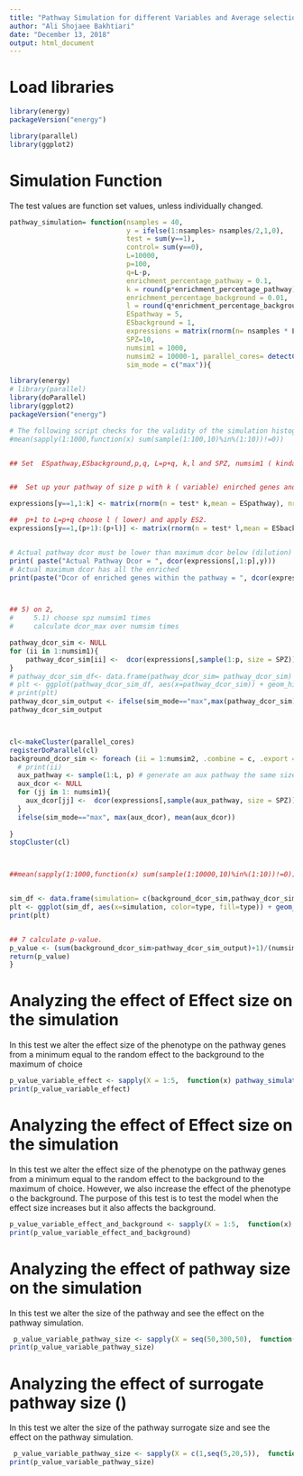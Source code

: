 ---
title: "Pathway Simulation for different Variables and Average selection"
author: "Ali Shojaee Bakhtiari"
date: "December 13, 2018"
output: html_document
---
# Load libraries
```{r}
library(energy)
packageVersion("energy")

library(parallel)
library(ggplot2)
```

# Simulation Function

The test values are function set values, unless individually changed.

```{r}
pathway_simulation= function(nsamples = 40,
                             y = ifelse(1:nsamples> nsamples/2,1,0),
                             test = sum(y==1),
                             control= sum(y==0),
                             L=10000,
                             p=100,
                             q=L-p,
                             enrichment_percentage_pathway = 0.1,
                             k = round(p*enrichment_percentage_pathway),
                             enrichment_percentage_background = 0.01,
                             l = round(q*enrichment_percentage_background),
                             ESpathway = 5,
                             ESbackground = 1,
                             expressions = matrix(rnorm(n= nsamples * L) , nrow = nsamples),
                             SPZ=10,
                             numsim1 = 1000,
                             numsim2 = 10000-1, parallel_cores= detectCores()-2,
                             sim_mode = c("max")){

library(energy)
# library(parallel)
library(doParallel)
library(ggplot2)
packageVersion("energy")

# The following script checks for the validity of the simulation histogram. "1-prod((90:80)/(100:90))" for spz and l=10
#mean(sapply(1:1000,function(x) sum(sample(1:100,10)%in%(1:10))!=0))


## Set  ESpathway,ESbackground,p,q, L=p+q, k,l and SPZ, numsim1 ( kinda tricky), numsim2 


##  Set up your pathway of size p with k ( variable) enirched genes and ES1

expressions[y==1,1:k] <- matrix(rnorm(n = test* k,mean = ESpathway), nrow = test)

##  p+1 to L=p+q choose l ( lower) and apply ES2.
expressions[y==1,(p+1):(p+l)] <- matrix(rnorm(n = test* l,mean = ESbackground), nrow = test)


# Actual pathway dcor must be lower than maximum dcor below (dilution)
print( paste("Actual Pathway Dcor = ", dcor(expressions[,1:p],y)))
# Actual maximum dcor has all the enriched
print(paste("Dcor of enriched genes within the pathway = ", dcor(expressions[,1:SPZ],y)))



## 5) on 2, 
#     5.1) choose spz numsim1 times
#     calculate dcor_max over numsim times

pathway_dcor_sim <- NULL
for (ii in 1:numsim1){
    pathway_dcor_sim[ii] <-  dcor(expressions[,sample(1:p, size = SPZ)],y)
}
# pathway_dcor_sim_df<- data.frame(pathway_dcor_sim= pathway_dcor_sim)
# plt <- ggplot(pathway_dcor_sim_df, aes(x=pathway_dcor_sim)) + geom_histogram(binwidth=.05, color="red")+theme_bw()
# print(plt)
pathway_dcor_sim_output <- ifelse(sim_mode=="max",max(pathway_dcor_sim),mean(pathway_dcor_sim))
pathway_dcor_sim_output



cl<-makeCluster(parallel_cores)
registerDoParallel(cl)
background_dcor_sim <- foreach (ii = 1:numsim2, .combine = c, .export = c("L", "p", "expressions","SPZ","y","sim_mode"), .packages = "energy" ) %dopar% {
  # print(ii)
  aux_pathway <- sample(1:L, p) # generate an aux pathway the same size as the actual pathway
  aux_dcor <- NULL
  for (jj in 1: numsim1){
    aux_dcor[jj] <-  dcor(expressions[,sample(aux_pathway, size = SPZ)],y)
  }
  ifelse(sim_mode=="max", max(aux_dcor), mean(aux_dcor))
  
}
stopCluster(cl)



##mean(sapply(1:1000,function(x) sum(sample(1:10000,10)%in%(1:10))!=0))


sim_df <- data.frame(simulation= c(background_dcor_sim,pathway_dcor_sim), type=c(rep("Background", numsim2),rep("Pathway", numsim1)))
plt <- ggplot(sim_df, aes(x=simulation, color=type, fill=type)) + geom_histogram(binwidth=.05)+theme_bw()
print(plt)


## 7 calculate p-value.
p_value <- (sum(background_dcor_sim>pathway_dcor_sim_output)+1)/(numsim2+1)
return(p_value)
}
```

# Analyzing the effect of Effect size on the simulation
In this test we alter the effect size of the phenotype on the pathway genes from a minimum equal to the random effect to the background to the maximum of choice

```{r}
p_value_variable_effect <- sapply(X = 1:5,  function(x) pathway_simulation(sim_mode="mean",ESpathway = x, numsim1 = 100, numsim2 = 999))
print(p_value_variable_effect)
```
# Analyzing the effect of Effect size on the simulation
In this test we alter the effect size of the phenotype on the pathway genes from a minimum equal to the random effect to the background to the maximum of choice. However, we also increase the effect of the phenotype o the background. The purpose of this test is to test the model when the effect size increases but it also affects the background. 
```{r}
p_value_variable_effect_and_background <- sapply(X = 1:5,  function(x) pathway_simulation(sim_mode="mean",ESpathway = x, ESbackground = x/5, numsim1 = 100, numsim2 = 999))
print(p_value_variable_effect_and_background)
```

# Analyzing the effect of pathway size on the simulation
In this test we alter the size of the pathway and see the effect on the pathway simulation. 

```{r}
 p_value_variable_pathway_size <- sapply(X = seq(50,300,50),  function(x) pathway_simulation(sim_mode="mean",ESpathway = 3, p = x, numsim1 = 100, numsim2 = 999))
print(p_value_variable_pathway_size)
```

# Analyzing the effect of surrogate pathway size ()
In this test we alter the size of the pathway surrogate size and see the effect on the pathway simulation.

```{r}
 p_value_variable_pathway_size <- sapply(X = c(1,seq(5,20,5)),  function(x) pathway_simulation(sim_mode="mean",ESpathway = 3, SPZ = x, numsim1 = 100, numsim2 = 999))
print(p_value_variable_pathway_size)
```

